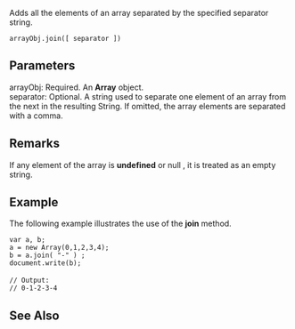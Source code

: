 Adds all the elements of an array separated by the specified separator string.

 arrayObj.join([ separator ]) 
==Parameters==
; arrayObj: Required. An '''Array''' object.
; separator: Optional. A string used to separate one element of an array from the next in the resulting String. If omitted, the array elements are separated with a comma.

==Remarks==
If any element of the array is '''undefined''' or null , it is treated as an empty string.


==Example==
The following example illustrates the use of the '''join''' method.

 var a, b;
 a = new Array(0,1,2,3,4);
 b = a.join( "-" ) ;
 document.write(b);
 
 // Output:
 // 0-1-2-3-4

==See Also==

              
